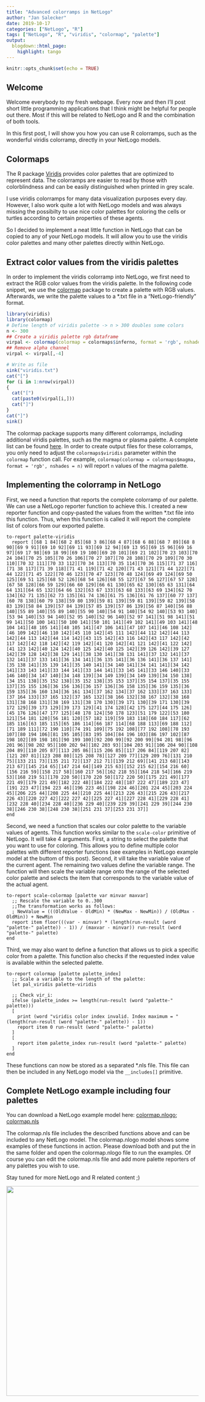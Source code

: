 ```yaml
---
title: "Advanced colorramps in NetLogo"
author: "Jan Salecker"
date: 2019-10-17
categories: ["NetLogo", "R"]
tags: ["NetLogo", "R", "viridis", "colormap", "palette"]
output:
  blogdown::html_page:
    highlight: tango
---
```


```r
knitr::opts_chunk$set(echo = TRUE)
```

## Welcome

Welcome everybody to my fresh webpage. Every now and then I'll post short little programming applications that I think might be helpful for people out there. Most if this will be related to NetLogo and R and the combination of both tools.

In this first post, I will show you how you can use R colorramps, such as the wonderful viridis colorramp, directly in your NetLogo models.


## Colormaps

The R package [Viridis](https://cran.r-project.org/web/packages/viridis/index.html) provides color palettes that are optimized to represent data. The colorramps are easier to read by those with colorblindness and can be easily distinguished when printed in grey scale.

I use viridis colorramps for many data visualization purposes every day. However, I also work quite a lot with NetLogo models and was always missing the possibilty to use nice color palettes for coloring the cells or turtles according to certain properties of these agents.

So I decided to implement a neat little function in NetLogo that can be copied to any of your NetLogo models. It will allow you to use the viridis color palettes and many other palettes directly within NetLogo.

## Extract color values from the viridis palettes

In order to implement the viridis colorramp into NetLogo, we first need to extract the RGB color values from the viridis palette. In the following code snippet, we use the [colormap](https://cran.r-project.org/web/packages/colormap/index.html) package to create a palette with RGB values.
Afterwards, we write the palette values to a *.txt file in a "NetLogo-friendly" format.

```r
library(viridis)
library(colormap)
# Define length of viridis palette -> n > 300 doubles some colors
n <- 300
## Create a viridis palette rgb dataframe
virpal <- colormap(colormap = colormaps$inferno, format = 'rgb', nshades = n)
## Remove alpha channel
virpal <- virpal[,-4]

# Write as file
sink("viridis.txt")
cat("[")
for (i in 1:nrow(virpal))
{
  cat("[")
  cat(paste0(virpal[i,]))
  cat("]")
}
cat("]")
sink()
``` 

The colormap package supports many different colorramps, including additional viridis palettes, such as the magma or plasma palette. A complete list can be found [here](https://www.npmjs.com/package/colormap#options). In order to create output files for these colorramps, you only need to adjust the `colormaps$viridis` parameter within the `colormap` function call. For example, `colormap(colormap = colormaps$magma, format = 'rgb', nshades = n)` will report `n` values of the magma palette.

## Implementing the colorramp in NetLogo

First, we need a function that reports the complete colorramp of our palette. We can use a NetLogo reporter function to achieve this. I created a new reporter function and copy-pasted the values from the written *.txt file into this function.
Thus, when this function is called it will report the complete list of colors from our exported palette.

```{}
to-report palette-viridis
  report [[68 1 84][68 2 85][68 3 86][68 4 87][68 6 88][68 7 89][68 8 90][69 9 91][69 10 92][69 11 93][69 12 94][69 13 95][69 15 96][69 16 97][69 17 98][69 18 99][69 19 100][69 20 101][69 21 102][70 23 103][70 24 104][70 25 105][70 26 106][70 27 107][70 28 108][70 29 109][70 30 110][70 32 111][70 33 112][70 34 113][70 35 114][70 36 115][71 37 116][71 38 117][71 39 118][71 41 119][71 42 120][71 43 121][71 44 122][71 44 122][71 45 122][70 46 123][70 47 123][70 48 124][69 49 124][69 50 125][69 51 125][68 52 126][68 54 126][68 55 127][67 56 127][67 57 128][67 58 128][66 59 129][66 60 129][66 61 130][65 62 130][65 63 131][64 64 131][64 65 132][64 66 132][63 67 133][63 68 133][63 69 134][62 70 134][62 71 135][62 73 135][61 74 136][61 75 136][61 76 137][60 77 137][60 78 138][60 79 138][59 80 139][59 81 139][59 81 139][59 82 139][58 83 139][58 84 139][57 84 139][57 85 139][57 86 139][56 87 140][56 88 140][55 89 140][55 89 140][55 90 140][54 91 140][54 92 140][53 93 140][53 94 140][53 94 140][52 95 140][52 96 140][52 97 141][51 98 141][51 99 141][50 100 141][50 100 141][50 101 141][49 102 141][49 103 141][48 104 141][48 105 141][48 105 141][47 106 141][47 107 141][46 108 142][46 109 142][46 110 142][45 110 142][45 111 142][44 112 142][44 113 142][44 113 142][44 114 142][43 115 142][43 116 142][43 117 142][42 117 142][42 118 142][42 119 142][41 120 142][41 121 142][41 122 142][41 123 142][40 124 142][40 125 142][40 125 142][39 126 142][39 127 142][39 128 142][38 129 141][38 130 141][38 131 141][37 132 141][37 132 141][37 133 141][36 134 141][36 135 141][36 136 141][36 137 141][35 138 141][35 139 141][35 140 141][34 140 141][34 141 141][34 142 141][33 143 141][33 144 141][33 144 141][33 145 141][33 146 140][33 146 140][34 147 140][34 148 139][34 149 139][34 149 139][34 150 138][34 151 138][35 152 138][35 152 138][35 153 137][35 154 137][35 155 137][35 155 136][36 156 136][36 157 136][36 158 135][36 159 135][36 159 135][36 160 134][36 161 134][37 162 134][37 162 133][37 163 133][37 164 133][37 165 132][37 165 132][38 166 132][38 167 132][38 168 131][38 168 131][38 169 131][38 170 130][39 171 130][39 171 130][39 172 129][39 173 129][39 173 129][41 174 128][42 175 127][44 175 126][45 176 126][47 177 125][48 178 124][50 178 123][51 179 122][53 180 121][54 181 120][56 181 120][57 182 119][59 183 118][60 184 117][62 185 116][63 185 115][65 186 114][66 187 114][68 188 113][69 188 112][71 189 111][72 190 110][74 191 109][75 192 108][77 192 108][78 193 107][80 194 106][81 195 105][83 195 104][84 196 103][86 197 102][87 198 102][89 198 101][90 199 100][92 200 99][92 200 99][94 201 98][96 201 96][98 202 95][100 202 94][102 203 93][104 203 91][106 204 90][108 204 89][110 205 87][113 205 86][115 206 85][117 206 84][119 207 82][121 207 81][123 208 80][125 208 78][127 209 77][129 209 76][131 210 75][133 211 73][135 211 72][137 212 71][139 212 69][141 213 68][143 213 67][145 214 65][147 214 64][149 215 63][152 215 62][154 216 60][156 216 59][158 217 58][160 217 56][162 218 55][164 218 54][166 219 53][168 219 51][170 220 50][170 220 50][172 220 50][175 221 49][177 221 49][179 221 49][182 222 48][184 222 48][187 222 47][189 223 47][191 223 47][194 223 46][196 223 46][198 224 46][201 224 45][203 224 45][206 225 44][208 225 44][210 225 44][213 226 43][215 226 43][217 226 43][220 227 42][222 227 42][225 227 41][227 228 41][229 228 41][232 228 40][234 228 40][236 229 40][239 229 39][241 229 39][244 230 38][246 230 38][248 230 38][251 231 37][253 231 37]]
end
```

Second, we need a function that scales our color palette to the variable values of agents.
This function works similar to the `scale-color` primitive of NetLogo. It will take 4 arguments. First, a string to select the palette that you want to use for coloring. This allows you to define multiple color palettes with different reporter functions (see examples in NetLogo example model at the buttom of this post).
Second, it vill take the variable value of the current agent. The remaining two values define the variable range. The function will then scale the variable range onto the range of the selected color palette and selects the item that corresponds to the variable value of the actual agent.

```{}
to-report scale-colormap [palette var minvar maxvar]
  ;; Rescale the variable to 0..300
  ;;The transformation works as follows:
  ; NewValue = (((OldValue - OldMin) * (NewMax - NewMin)) / (OldMax - OldMin)) + NewMin
  report item floor(((var - minvar) * (length(run-result (word "palette-" palette)) - 1)) / (maxvar - minvar)) run-result (word "palette-" palette)
end
```

Third, we may also want to define a function that allows us to pick a specific color from a palette.
This function also checks if the requested index value is available within the selected palette.

```{}
to-report colormap [palette palette_index]
  ;; Scale a variable to the length of the palette:
  let pal_viridis palette-viridis

  ;; Check vir_i:
  ifelse (palette_index >= length(run-result (word "palette-" palette)))
  [
    print (word "viridis color index invalid. Index maximum = " (length(run-result (word "palette-" palette)) - 1))
    report item 0 run-result (word "palette-" palette)
  ]
  [
    report item palette_index run-result (word "palette-" palette)
  ]
end
```

These functions can now be stored as a separated *.nls file. This file can then be included in any NetLogo model via the `__includes[]` primitive. 

## Complete NetLogo example including four palettes

You can download a NetLogo example model here:
[colormap.nlogo](data/colormap.nlogo);
[colormap.nls](data/colormap.nls)

The colormap.nls file includes the described functions above and can be included to any NetLogo model.
The colormap.nlogo model shows some examples of these functions in action. Please download both and put the in the same folder and open the colormap.nlogo file to run the examples.
Of course you can edit the colormap.nls file and add more palette reporters of any palettes you wish to use.

Stay tuned for more NetLogo and R related content ;)

<img src="/images/colormap.png" align="center" width="550" /> 
